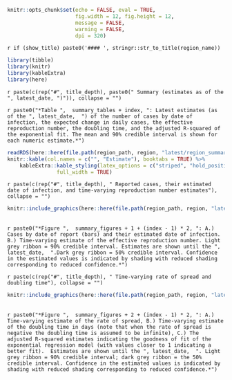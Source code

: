 
```r
knitr::opts_chunk$set(echo = FALSE, eval = TRUE,
                      fig.width = 12, fig.height = 12,
                      message = FALSE,
                      warning = FALSE,
                      dpi = 320)
```


`r if (show_title) paste0('#### ', stringr::str_to_title(region_name))`

```r
library(tibble)
library(knitr)
library(kableExtra)
library(here)
```

`r paste(c(rep("#", title_depth), paste0(" Summary (estimates as of the ", latest_date, ")")), collapse = "")`


`r paste0("*Table ",  summary_tables + index, ": Latest estimates (as of the ", latest_date,  ") of the number of cases by date of infection, the expected change in daily cases, the effective reproduction number, the doubling time, and the adjusted R-squared of the exponential fit. The mean and 90% credible interval is shown for each numeric estimate.*")`
<br>
```r
readRDS(here::here(file.path(region_path, region, "latest/region_summary.rds"))) %>% 
knitr::kable(col.names = c("", "Estimate"), booktabs = TRUE) %>% 
    kableExtra::kable_styling(latex_options = c("striped", "hold_position"),
                full_width = TRUE)
```


`r paste(c(rep("#", title_depth), " Reported cases, their estimated date of infection, and time-varying reproduction number estimates"), collapse = "")`

```r
knitr::include_graphics(here::here(file.path(region_path, region, "latest/rt_cases_plot.png")))
```

<br>
`r paste0("*Figure ",  summary_figures + 1 + (index - 1) * 2, ": A.) Cases by date of report (bars) and their estimated date of infection. B.) Time-varying estimate of the effective reproduction number. Light grey ribbon = 90% credible interval. Estimates are shown until the ", latest_date,  ".Dark grey ribbon = 50% credible interval. Confidence in the estimated values is indicated by shading with reduced shading corresponding to reduced confidence.*")`

`r paste(c(rep("#", title_depth), " Time-varying rate of spread and doubling time"), collapse = "")`

```r
knitr::include_graphics(here::here(file.path(region_path, region, "latest/rate_spread_plot.png")))
```

<br>
`r paste0("*Figure ",  summary_figures + 2 + (index - 1) * 2, ": A.) Time-varying estimate of the rate of spread, B.) Time-varying estimate of the doubling time in days (note that when the rate of spread is negative the doubling time is assumed to be infinite), C.) The adjusted R-squared estimates indicating the goodness of fit of the exponential regression model (with values closer to 1 indicating a better fit).  Estimates are shown until the ", latest_date,  ". Light grey ribbon = 90% credible interval; dark grey ribbon = the 50% credible interval. Confidence in the estimated values is indicated by shading with reduced shading corresponding to reduced confidence.*")`

